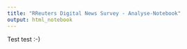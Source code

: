 ```yaml
---
title: "RReuters Digital News Survey - Analyse-Notebook"
output: html_notebook
---
```


Test test :-)